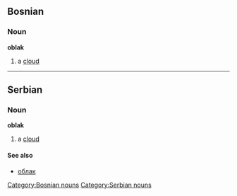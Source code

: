 ==Bosnian==
===Noun===
'''oblak'''
#a [[cloud]]
[[Category:Bosnian nouns]]

----

==Serbian==
===Noun===
'''oblak'''
#a [[cloud]]
====See also====
*[[облак]]
[[Category:Serbian nouns]]